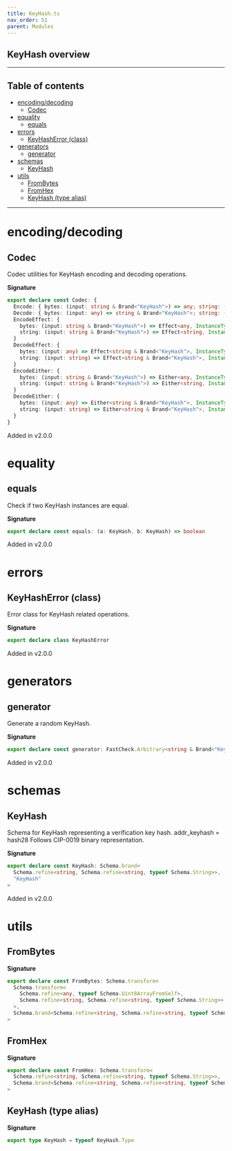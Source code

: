 ```yaml
---
title: KeyHash.ts
nav_order: 51
parent: Modules
---
```


## KeyHash overview

---

<h2 className="text-delta">Table of contents</h2>

- [encoding/decoding](#encodingdecoding)
  - [Codec](#codec)
- [equality](#equality)
  - [equals](#equals)
- [errors](#errors)
  - [KeyHashError (class)](#keyhasherror-class)
- [generators](#generators)
  - [generator](#generator)
- [schemas](#schemas)
  - [KeyHash](#keyhash)
- [utils](#utils)
  - [FromBytes](#frombytes)
  - [FromHex](#fromhex)
  - [KeyHash (type alias)](#keyhash-type-alias)

---

# encoding/decoding

## Codec

Codec utilities for KeyHash encoding and decoding operations.

**Signature**

```ts
export declare const Codec: {
  Encode: { bytes: (input: string & Brand<"KeyHash">) => any; string: (input: string & Brand<"KeyHash">) => string }
  Decode: { bytes: (input: any) => string & Brand<"KeyHash">; string: (input: string) => string & Brand<"KeyHash"> }
  EncodeEffect: {
    bytes: (input: string & Brand<"KeyHash">) => Effect<any, InstanceType<typeof KeyHashError>>
    string: (input: string & Brand<"KeyHash">) => Effect<string, InstanceType<typeof KeyHashError>>
  }
  DecodeEffect: {
    bytes: (input: any) => Effect<string & Brand<"KeyHash">, InstanceType<typeof KeyHashError>>
    string: (input: string) => Effect<string & Brand<"KeyHash">, InstanceType<typeof KeyHashError>>
  }
  EncodeEither: {
    bytes: (input: string & Brand<"KeyHash">) => Either<any, InstanceType<typeof KeyHashError>>
    string: (input: string & Brand<"KeyHash">) => Either<string, InstanceType<typeof KeyHashError>>
  }
  DecodeEither: {
    bytes: (input: any) => Either<string & Brand<"KeyHash">, InstanceType<typeof KeyHashError>>
    string: (input: string) => Either<string & Brand<"KeyHash">, InstanceType<typeof KeyHashError>>
  }
}
```

Added in v2.0.0

# equality

## equals

Check if two KeyHash instances are equal.

**Signature**

```ts
export declare const equals: (a: KeyHash, b: KeyHash) => boolean
```

Added in v2.0.0

# errors

## KeyHashError (class)

Error class for KeyHash related operations.

**Signature**

```ts
export declare class KeyHashError
```

Added in v2.0.0

# generators

## generator

Generate a random KeyHash.

**Signature**

```ts
export declare const generator: FastCheck.Arbitrary<string & Brand<"KeyHash">>
```

Added in v2.0.0

# schemas

## KeyHash

Schema for KeyHash representing a verification key hash.
addr_keyhash = hash28
Follows CIP-0019 binary representation.

**Signature**

```ts
export declare const KeyHash: Schema.brand<
  Schema.refine<string, Schema.refine<string, typeof Schema.String>>,
  "KeyHash"
>
```

Added in v2.0.0

# utils

## FromBytes

**Signature**

```ts
export declare const FromBytes: Schema.transform<
  Schema.transform<
    Schema.refine<any, typeof Schema.Uint8ArrayFromSelf>,
    Schema.refine<string, Schema.refine<string, typeof Schema.String>>
  >,
  Schema.brand<Schema.refine<string, Schema.refine<string, typeof Schema.String>>, "KeyHash">
>
```

## FromHex

**Signature**

```ts
export declare const FromHex: Schema.transform<
  Schema.refine<string, Schema.refine<string, typeof Schema.String>>,
  Schema.brand<Schema.refine<string, Schema.refine<string, typeof Schema.String>>, "KeyHash">
>
```

## KeyHash (type alias)

**Signature**

```ts
export type KeyHash = typeof KeyHash.Type
```
